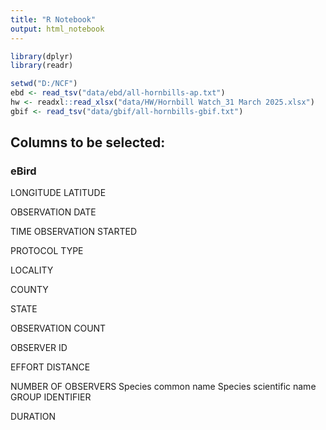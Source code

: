 ---
title: "R Notebook"
output: html_notebook
---

```{r}
library(dplyr)
library(readr)

setwd("D:/NCF")
ebd <- read_tsv("data/ebd/all-hornbills-ap.txt")
hw <- readxl::read_xlsx("data/HW/Hornbill Watch_31 March 2025.xlsx")
gbif <- read_tsv("data/gbif/all-hornbills-gbif.txt")

```

## Columns to be selected:

### eBird

LONGITUDE
LATITUDE

OBSERVATION DATE

TIME OBSERVATION STARTED

PROTOCOL TYPE

LOCALITY

COUNTY

STATE

OBSERVATION COUNT

OBSERVER ID

EFFORT DISTANCE

NUMBER OF OBSERVERS
Species common name
Species scientific name
GROUP IDENTIFIER

DURATION
